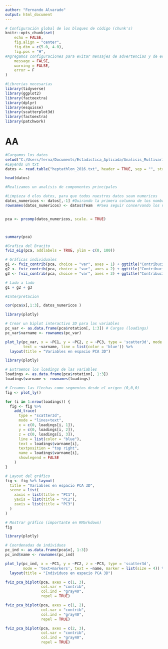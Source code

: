 ```yaml
---
author: "Fernando Alvarado"
output: html_document
---
```



```r



# Configuración global de los bloques de código (chunk's)
knitr::opts_chunk$set(
	echo = FALSE,
	fig.align = "center",
	fig.dim = c(5.0, 4.0),
	fig.pos = "H",
#Agregamos configuraciones para evitar mensajes de advertencias y de errores en el archivo
	message = FALSE,
	warning = FALSE,
	error = F
)

#Librerias necesarias
library(tidyverse)
library(ggplot2)
library(factoextra)
library(dplyr)
library(esquisse)
library(scatterplot3d)
library(factoextra)
library(patchwork)


```

# AA


```r
#Cargamos los datos
setwd("C:/Users/ferna/Documents/Estadistica_Aplicada/Analisis_Multivariado/Tarea_3/Eje_5/Data")
#Leyendo un txt
datos <- read.table("heptathlon_2016.txt", header = TRUE, sep = "", stringsAsFactors = FALSE)

```



```r
head(datos)
```


```r
#Realizamos un analisis de componentes principales

#Limpieza d elos datos, para que todos nuestros datos sean numericos 
datos_numericos <- datos[,-1] #Quirando la primera columna de los nombres de los equipos
rownames(datos_numericos) <- datos$Team  #Paea seguir conservando los nombres de los equipos en nuestro DF


pca <- prcomp(datos_numericos, scale. = TRUE)



summary(pca)


```


```r
#Grafica del Bracito 
fviz_eig(pca, addlabels = TRUE, ylim = c(0, 100))
```



```r



# Gráficas individuales
g1 <- fviz_contrib(pca, choice = "var", axes = 1) + ggtitle("Contribucion al componente 1")
g2 <- fviz_contrib(pca, choice = "var", axes = 2) + ggtitle("Contribucion al componente 2")
g3 <- fviz_contrib(pca, choice = "var", axes = 3) + ggtitle("Contribucion al componente 3")

# Lado a lado
g1 + g2 + g3


```

```r
#Interpretacion 

cor(pca$x[,1:3], datos_numericos )
```
```r
library(plotly)

# Crear un biplot interactivo 3D para las variables
pc_var <- as.data.frame(pca$rotation[, 1:3]) # Cargas (loadings)
pc_var$varname <- rownames(pc_var)

plot_ly(pc_var, x = ~PC1, y = ~PC2, z = ~PC3, type = 'scatter3d', mode = 'text+lines',
        text = ~varname, line = list(color = 'blue')) %>%
  layout(title = "Variables en espacio PCA 3D")

```


```r
library(plotly)

# Extraemos los loadings de las variables
loadings <- as.data.frame(pca$rotation[, 1:3])
loadings$varname <- rownames(loadings)

# Creamos las flechas como segmentos desde el origen (0,0,0)
fig <- plot_ly()

for (i in 1:nrow(loadings)) {
  fig <- fig %>%
    add_trace(
      type = "scatter3d",
      mode = "lines+text",
      x = c(0, loadings[i, 1]),
      y = c(0, loadings[i, 2]),
      z = c(0, loadings[i, 3]),
      line = list(color = "blue"),
      text = loadings$varname[i],
      textposition = "top right",
      name = loadings$varname[i],
      showlegend = FALSE
    )
}

# Layout del gráfico
fig <- fig %>% layout(
  title = "Variables en espacio PCA 3D",
  scene = list(
    xaxis = list(title = "PC1"),
    yaxis = list(title = "PC2"),
    zaxis = list(title = "PC3")
  )
)

# Mostrar gráfico (importante en RMarkdown)
fig


```




```r
library(plotly)

# Coordenadas de individuos
pc_ind <- as.data.frame(pca$x[, 1:3])
pc_ind$name <- rownames(pc_ind)

plot_ly(pc_ind, x = ~PC1, y = ~PC2, z = ~PC3, type = 'scatter3d',
        mode = 'text+markers', text = ~name, marker = list(size = 4)) %>%
  layout(title = "Individuos en espacio PCA 3D")

```

```r
fviz_pca_biplot(pca, axes = c(1, 3),
                col.var = "contrib",
                col.ind = "gray40",
                repel = TRUE)

```


```r
fviz_pca_biplot(pca, axes = c(1, 2),
                col.var = "contrib",
                col.ind = "gray40",
                repel = TRUE)

```
```r
fviz_pca_biplot(pca, axes = c(2, 3),
                col.var = "contrib",
                col.ind = "gray40",
                repel = TRUE)

```














